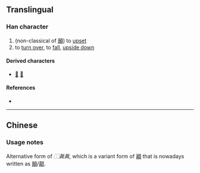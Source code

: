 {{also|顛|顚}}
{{character info/new}}
{{character info|0x2F813}}
==Translingual==

===Han character===
{{Han char|rn=12|rad=八|as=18|sn=20|four=|canj=JCJBC|ids=⿰真真}}

# (non-classical of [[顛]]) to [[upset]]
# to [[turn over]], to [[fall]], [[upside down]]

====Derived characters====
* [[𢺗]] [[𪦵]]

====References====
* {{Han ref|kx=0128.280|hdz=10254.060|uh=34B9|ud=13497}}

----

==Chinese==
{{zh-see|顛|v}}

===Usage notes===
Alternative form of ''⿰眞眞'', which is a variant form of [[顚]] that is nowadays written as [[顛]]/[[颠]].